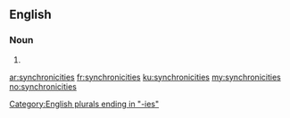 ==English==

===Noun===
{{head|en|noun plural form}}

# {{plural of|synchronicity|lang=en}}

[[Category:English plurals ending in "-ies"]]

[[ar:synchronicities]]
[[fr:synchronicities]]
[[ku:synchronicities]]
[[my:synchronicities]]
[[no:synchronicities]]